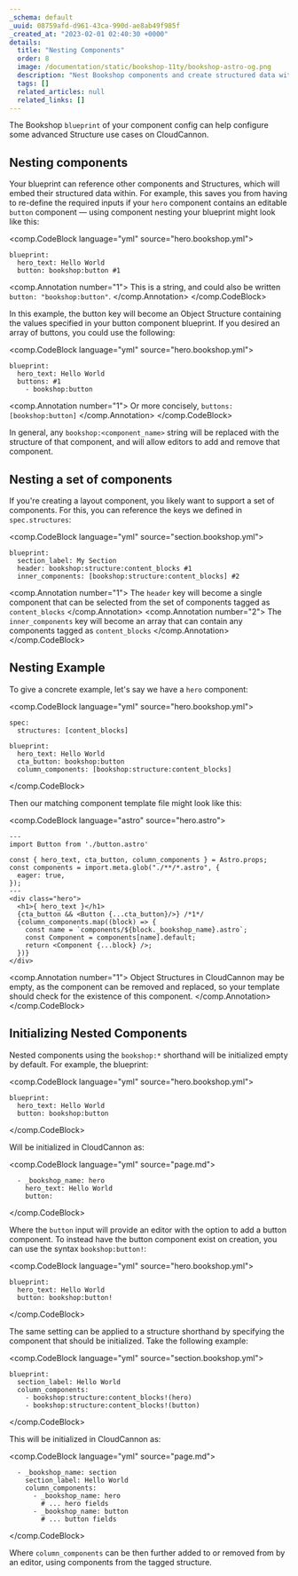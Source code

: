 ```yaml
---
_schema: default
_uuid: 08759afd-d961-43ca-990d-ae8ab49f985f
_created_at: "2023-02-01 02:40:30 +0000"
details:
  title: "Nesting Components"
  order: 8
  image: /documentation/static/bookshop-11ty/bookshop-astro-og.png
  description: "Nest Bookshop components and create structured data within your components"
  tags: []
  related_articles: null
  related_links: []
---
```


The Bookshop `blueprint` of your component config can help configure
some advanced Structure use cases on CloudCannon.

## Nesting components

Your blueprint can reference other components and Structures, which will embed their structured data within.
For example, this saves you from having to re-define the required inputs if your `hero` component
contains an editable `button` component — using component nesting your blueprint might look like this:


<comp.CodeBlock language="yml" source="hero.bookshop.yml">
```
blueprint:
  hero_text: Hello World
  button: bookshop:button #1
```
<comp.Annotation number="1">
  This is a string, and could also be written `button: "bookshop:button"`.
</comp.Annotation>
</comp.CodeBlock>

In this example, the button key will become an Object Structure containing the values specified in your button component blueprint.
If you desired an array of buttons, you could use the following:

<comp.CodeBlock language="yml" source="hero.bookshop.yml">
```
blueprint:
  hero_text: Hello World
  buttons: #1
    - bookshop:button
```
<comp.Annotation number="1">
  Or more concisely, `buttons: [bookshop:button]`
</comp.Annotation>
</comp.CodeBlock>

In general, any `bookshop:<component_name>` string will be replaced with the structure of that component,
and will allow editors to add and remove that component.

## Nesting a set of components

If you're creating a layout component, you likely want to support a set of components.
For this, you can reference the keys we defined in `spec.structures`:

<comp.CodeBlock language="yml" source="section.bookshop.yml">
```
blueprint:
  section_label: My Section
  header: bookshop:structure:content_blocks #1
  inner_components: [bookshop:structure:content_blocks] #2
```
<comp.Annotation number="1">
  The `header` key will become a single component that can be selected from the set of components tagged as `content_blocks`
</comp.Annotation>
<comp.Annotation number="2">
  The `inner_components` key will become an array that can contain any components tagged as `content_blocks`
</comp.Annotation>
</comp.CodeBlock>

## Nesting Example

To give a concrete example, let's say we have a `hero` component:

<comp.CodeBlock language="yml" source="hero.bookshop.yml">
```
spec:
  structures: [content_blocks]

blueprint:
  hero_text: Hello World
  cta_button: bookshop:button
  column_components: [bookshop:structure:content_blocks]
```
</comp.CodeBlock>

Then our matching component template file might look like this:

<comp.CodeBlock language="astro" source="hero.astro">
```
---
import Button from './button.astro'

const { hero_text, cta_button, column_components } = Astro.props;
const components = import.meta.glob("./**/*.astro", {
  eager: true,
});
---
<div class="hero">
  <h1>{ hero_text }</h1>
  {cta_button && <Button {...cta_button}/>} /*1*/
  {column_components.map((block) => {
    const name = `components/${block._bookshop_name}.astro`;
    const Component = components[name].default;
    return <Component {...block} />;
  })}
</div>
```
<comp.Annotation number="1">
  Object Structures in CloudCannon may be empty, as the component can be removed and replaced, so your template should check for the existence of this component.
</comp.Annotation>
</comp.CodeBlock>

## Initializing Nested Components

Nested components using the `bookshop:*` shorthand will be initialized empty by default. For example, the blueprint:

<comp.CodeBlock language="yml" source="hero.bookshop.yml">
```
blueprint:
  hero_text: Hello World
  button: bookshop:button
```
</comp.CodeBlock>

Will be initialized in CloudCannon as:

<comp.CodeBlock language="yml" source="page.md">
```
  - _bookshop_name: hero 
    hero_text: Hello World
    button:
```
</comp.CodeBlock>

Where the `button` input will provide an editor with the option to add a button component.
To instead have the button component exist on creation, you can use the syntax `bookshop:button!`:

<comp.CodeBlock language="yml" source="hero.bookshop.yml">
```
blueprint:
  hero_text: Hello World
  button: bookshop:button!
```
</comp.CodeBlock>

The same setting can be applied to a structure shorthand by specifying the component that should be initialized.
Take the following example:

<comp.CodeBlock language="yml" source="section.bookshop.yml">
```
blueprint:
  section_label: Hello World
  column_components:
    - bookshop:structure:content_blocks!(hero)
    - bookshop:structure:content_blocks!(button)
```
</comp.CodeBlock>

This will be initialized in CloudCannon as:

<comp.CodeBlock language="yml" source="page.md">
```
  - _bookshop_name: section 
    section_label: Hello World
    column_components:
      - _bookshop_name: hero
        # ... hero fields
      - _bookshop_name: button
        # ... button fields
```
</comp.CodeBlock>

Where `column_components` can be then further added to or removed from by an editor,
using components from the tagged structure.
